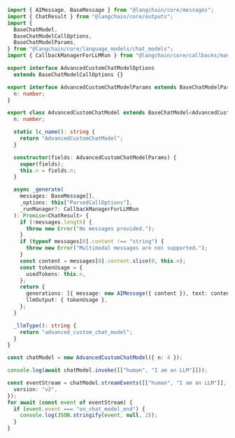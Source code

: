 ```typescript
import { AIMessage, BaseMessage } from "@langchain/core/messages";
import { ChatResult } from "@langchain/core/outputs";
import {
  BaseChatModel,
  BaseChatModelCallOptions,
  BaseChatModelParams,
} from "@langchain/core/language_models/chat_models";
import { CallbackManagerForLLMRun } from "@langchain/core/callbacks/manager";

export interface AdvancedCustomChatModelOptions
  extends BaseChatModelCallOptions {}

export interface AdvancedCustomChatModelParams extends BaseChatModelParams {
  n: number;
}

export class AdvancedCustomChatModel extends BaseChatModel<AdvancedCustomChatModelOptions> {
  n: number;

  static lc_name(): string {
    return "AdvancedCustomChatModel";
  }

  constructor(fields: AdvancedCustomChatModelParams) {
    super(fields);
    this.n = fields.n;
  }

  async _generate(
    messages: BaseMessage[],
    _options: this["ParsedCallOptions"],
    _runManager?: CallbackManagerForLLMRun
  ): Promise<ChatResult> {
    if (!messages.length) {
      throw new Error("No messages provided.");
    }
    if (typeof messages[0].content !== "string") {
      throw new Error("Multimodal messages are not supported.");
    }
    const content = messages[0].content.slice(0, this.n);
    const tokenUsage = {
      usedTokens: this.n,
    };
    return {
      generations: [{ message: new AIMessage({ content }), text: content }],
      llmOutput: { tokenUsage },
    };
  }

  _llmType(): string {
    return "advanced_custom_chat_model";
  }
}

const chatModel = new AdvancedCustomChatModel({ n: 4 });

console.log(await chatModel.invoke([["human", "I am an LLM"]]));

const eventStream = chatModel.streamEvents([["human", "I am an LLM"]], {
  version: "v2",
});
for await (const event of eventStream) {
  if (event.event === "on_chat_model_end") {
    console.log(JSON.stringify(event, null, 2));
  }
}
```
